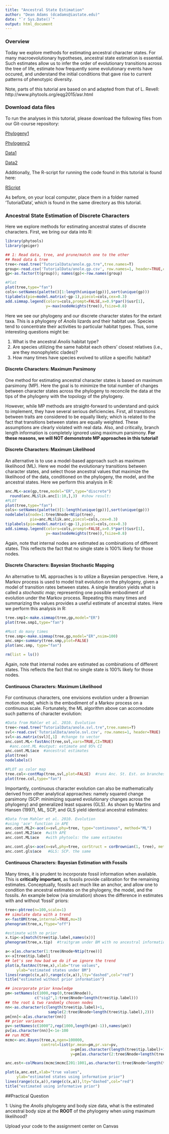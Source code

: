 ---
title: "Ancestral State Estimation"
author: "Dean Adams (dcadams@iastate.edu)"
date: "`r Sys.Date()`"
output: html_document
---

### **Overview**
Today we explore methods for estimating ancestral character states. For many macroevolutionary hypotheses, ancestral state estimation is essential. Such estimates allow us to infer the order of evolutionary transitions across the tree of life, estimate how frequently some evolutionary events have occured, and understand the initial conditions that gave rise to current patterns of phenotypic diversity. 

Note, parts of this tutorial are based on and adapted from that of L. Revell: http://www.phytools.org/eqg2015/asr.html 

### Download data files
To run the analyses in this tutorial, please download the following files from our Git-course repository: 

[Phylogeny1](https://eeob-macroevolution.github.io/EEOB-565X-Spring2018/practicals/TutorialData/anole.gp.tre)

[Phylogeny2](https://eeob-macroevolution.github.io/EEOB-565X-Spring2018/practicals/TutorialData/anole.svl.tre)

[Data1](https://eeob-macroevolution.github.io/EEOB-565X-Spring2018/practicals/TutorialData/anole.gp.csv)

[Data2](https://eeob-macroevolution.github.io/EEOB-565X-Spring2018/practicals/TutorialData/anole.svl.csv)

Additionally, The R-script for running the code found in this tutorial is found here:

[RScript](https://eeob-macroevolution.github.io/EEOB-565X-Spring2018/practicals/TutorialData/AncStateEstimation.r)

As before, on your local computer, place them in a folder named 'TutorialData', which is found in the same directory as this tutorial. 

### **Ancestral State Estimation of Discrete Characters**
Here we explore methods for estimating ancestral states of discrete characters. First, we bring our data into R:

```{r eval=TRUE}
library(phytools)
library(geiger)

## 1: Read data, tree, and prune/match one to the other
## Read data & tree
tree<-read.tree("TutorialData/anole.gp.tre",tree.names=T)
group<-read.csv('TutorialData/anole.gp.csv', row.names=1, header=TRUE,colClasses=c('factor'))
gp<-as.factor(t(group)); names(gp)<-row.names(group)

#Plot 
plot(tree,type="fan")
cols<-setNames(palette()[1:length(unique(gp))],sort(unique(gp)))
tiplabels(pie=model.matrix(~gp-1),piecol=cols,cex=0.3)
add.simmap.legend(colors=cols,prompt=FALSE,x=0.9*par()$usr[1],
                  y=-max(nodeHeights(tree)),fsize=0.8)
```

Here we see our phylogeny and our discrete character states for the extant taxa. This is a phylogeny of *Anolis* lizards and their habitat use. Species tend to concentrate their activities to particular habitat types. Thus, some interesting questions might be:

1) What is the ancestral *Anolis* habitat type? 
2) Are species utilizing the same habitat each others' closest relatives (i.e., are they monophyletic clades)?
3) How many times have species evolved to utilize a specific habitat?

#### **Discrete Characters: Maximum Parsimony**
One method for estimating ancestral character states is based on maximum parsimony (MP). Here the goal is to minimize the total number of changes between character states across the phylogeny to reconcile the data at the tips of the phylogeny with the topology of the phylogeny. 

However, while MP methods are straight-forward to understand and quick to implement, they have several serious deficiencies. First, all transitions between traits are considered to be equally likely; which is related to the fact that transitions between states are equally weighted. These assumptions are clearly violated with real data. Also, and critically, branch length information is completely ignored using maximum parsimony. **For these reasons, we will NOT demonstrate MP approaches in this tutorial!**

#### **Discrete Characters: Maximum Likelihood**
An alternative is to use a model-based approach such as maximum likelihood (ML). Here we model the evolutionary transitions between character states, and select those ancestral values that maximize the likelihood of the data, conditioned on the phylogeny, the model, and the ancestral states. Here we perform this analysis in R:

```{r eval=TRUE}
anc.ML<-ace(gp,tree,model="ER",type="discrete")
  round(anc.ML$lik.anc[1:10,],3)  #show result: 
#PLOT  
plot(tree,type="fan")
cols<-setNames(palette()[1:length(unique(gp))],sort(unique(gp)))
nodelabels(node=1:tree$Nnode+Ntip(tree),
           pie=anc.ML$lik.anc,piecol=cols,cex=0.3)
tiplabels(pie=model.matrix(~gp-1),piecol=cols,cex=0.3)
add.simmap.legend(colors=cols,prompt=FALSE,x=0.9*par()$usr[1],
                  y=-max(nodeHeights(tree)),fsize=0.8)

```

Again, note that internal nodes are estimated as combinations of different states. This reflects the fact that no single state is 100% likely for those nodes.

#### **Discrete Characters: Bayesian Stochastic Mapping**
An alternative to ML approaches is to utilize a Bayesian perspective. Here, a Markov process is used to model trait evolution on the phylogeny, given a model of transition rates between states. A single iteration yields what is called a *stochastic map*; representing one possible embodiment of evolution under the Markov process. Repeating this many times and summarizing the values provides a useful estimate of ancestral states. Here we perform this analysis in R:

```{r eval=TRUE}
tree.smp1<-make.simmap(tree,gp,model="ER")
plot(tree.smp1,type="fan")

#Must do many times
tree.smp<-make.simmap(tree,gp,model="ER",nsim=100)
anc.smp<-summary(tree.smp,plot=FALSE)
plot(anc.smp, type="fan")

rm(list = ls())

```

Again, note that internal nodes are estimated as combinations of different states. This reflects the fact that no single state is 100% likely for those nodes.


#### **Continuous Characters: Maximum Likelihood**
For continuous characters, one envisions evolution under a Brownian motion model, which is the embodiment of a Markov process on a continuous scale. Fortunately, the ML algorithm above can accomodate such patterns of character evolution: 

```{r eval=TRUE}
#Data from Mahler et al. 2010. Evolution
tree<-read.tree("TutorialData/anole.svl.tre",tree.names=T)
svl<-read.csv('TutorialData/anole.svl.csv', row.names=1, header=TRUE)
svl<-as.matrix(svl)[,1]  #change to vector
anc.cont.ML<-fastAnc(tree,svl,vars=TRUE,CI=TRUE)
  #anc.cont.ML #output: estimate and 95% CI
anc.cont.ML$ace  #ancestral estimates
plot(tree)
nodelabels()

#PLOT as color map
tree.col<-contMap(tree,svl,plot=FALSE)  #runs Anc. St. Est. on branches of tree
plot(tree.col,type="fan")
```

Importantly, continuous character evolution can also be mathematically derived from other analytical approaches: namely squared change parsimony (SCP: minimizing squared evolutionary changes across the phylogeny) and generalized least squares (GLS).  As shown by Martins and Hansen (1997), ML, SCP, and GLS yield identical ancestral estimates: 

```{r eval=TRUE}
#Data from Mahler et al. 2010. Evolution
#using 'ace' function in APE
anc.cont.ML2<-ace(x=svl,phy=tree, type="continuous", method="ML")
anc.cont.ML2$ace  #with APE
anc.cont.ML$ace   #with phytools: the same estimates

anc.cont.gls<-ace(x=svl,phy=tree, corStruct = corBrownian(1, tree), method="GLS")  #same as ML  (see Schluter et al. 1997)
anc.cont.gls$ace   #GLS: SCP. the same
```

#### **Continuous Characters: Bayesian Estimation with Fossils**
Many times, it is prudent to incorporate fossil information when available. This is **critically important**, as fossils provide calibration for the remaining estimates. Conceptually, fossils act much like an anchor, and allow one to condition the ancestral estimates on the phylogeny, the model, and the fossils.  An example below (via simulation) shows the difference in estimates with and without 'fossil' priors:

```{r eval=TRUE}
tree<-pbtree(n=100,scale=1)
## simulate data with a trend
x<-fastBM(tree,internal=TRUE,mu=3)
phenogram(tree,x,ftype="off")

#estimate with no prior 
x.tip<-x[match(tree$tip.label,names(x))]
phenogram(tree,x.tip)  #traitgram under BM with no ancestral information

a<-x[as.character(1:tree$Nnode+Ntip(tree))]
x<-x[tree$tip.label]
## let's see how bad we do if we ignore the trend
plot(a,fastAnc(tree,x),xlab="true values",
     ylab="estimated states under BM")
lines(range(c(x,a)),range(c(x,a)),lty="dashed",col="red")
title("estimated without prior information")

## incorporate prior knowledge
pm<-setNames(c(1000,rep(0,tree$Nnode)),
             c("sig2",1:tree$Nnode+length(tree$tip.label)))
## the root & two randomly chosen nodes
nn<-as.character(c(length(tree$tip.label)+1,
                   sample(2:tree$Nnode+length(tree$tip.label),2)))
pm[nn]<-a[as.character(nn)]
## prior variance
pv<-setNames(c(1000^2,rep(1000,length(pm)-1)),names(pm))
pv[as.character(nn)]<-1e-100
## run MCMC
mcmc<-anc.Bayes(tree,x,ngen=100000,
                control=list(pr.mean=pm,pr.var=pv,
                             a=pm[as.character(length(tree$tip.label)+1)],
                             y=pm[as.character(2:tree$Nnode+length(tree$tip.label))]))

anc.est<-colMeans(mcmc$mcmc[201:1001,as.character(1:tree$Nnode+length(tree$tip.label))])

plot(a,anc.est,xlab="true values",
     ylab="estimated states using informative prior")
lines(range(c(x,a)),range(c(x,a)),lty="dashed",col="red")
title("estimated using informative prior")
```

##Practical Question

1: Using the *Anolis* phylogeny and body size data, what is the estimated ancestral body size at the **ROOT** of the phylogeny when using maximum likelihood?

Upload your code to the assignment center on Canvas 